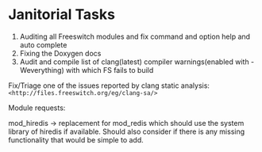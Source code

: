
# Janitorial Tasks 

 

1. Auditing all Freeswitch modules and fix command and option help and auto complete
2. Fixing the Doxygen docs
3. Audit and compile list of clang(latest) compiler warnings(enabled with -Weverything) with which FS fails to build

Fix/Triage one of the issues reported by clang static analysis: `<http://files.freeswitch.org/eg/clang-sa/>`

Module requests:

mod\_hiredis -> replacement for mod\_redis which should use the system library of hiredis if available. Should also consider if there is any missing functionality that would be simple to add.


